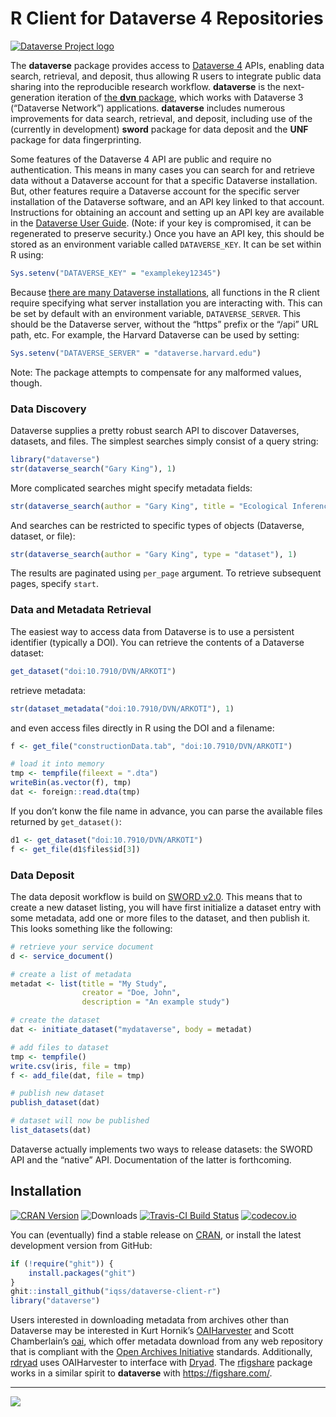 # R Client for Dataverse 4 Repositories

[![Dataverse Project logo](http://dataverse.org/files/dataverseorg/files/dataverse_project_logo-hp.png "Dataverse Project")](http://dataverse.org)

The **dataverse** package provides access to [Dataverse 4](http://dataverse.org/) APIs, enabling data search, retrieval, and deposit, thus allowing R users to integrate public data sharing into the reproducible research workflow. **dataverse** is the next-generation iteration of [the **dvn** package](https://cran.r-project.org/package=dvn), which works with Dataverse 3 ("Dataverse Network") applications. **dataverse** includes numerous improvements for data search, retrieval, and deposit, including use of the (currently in development) **sword** package for data deposit and the **UNF** package for data fingerprinting.

Some features of the Dataverse 4 API are public and require no authentication. This means in many cases you can search for and retrieve data without a Dataverse account for that a specific Dataverse installation. But, other features require a Dataverse account for the specific server installation of the Dataverse software, and an API key linked to that account. Instructions for obtaining an account and setting up an API key are available in the [Dataverse User Guide](http://guides.dataverse.org/en/latest/user/account.html). (Note: if your key is compromised, it can be regenerated to preserve security.) Once you have an API key, this should be stored as an environment variable called `DATAVERSE_KEY`. It can be set within R using: 

```R
Sys.setenv("DATAVERSE_KEY" = "examplekey12345")
```

Because [there are many Dataverse installations](http://dataverse.org/), all functions in the R client require specifying what server installation you are interacting with. This can be set by default with an environment variable, `DATAVERSE_SERVER`. This should be the Dataverse server, without the "https" prefix or the "/api" URL path, etc. For example, the Harvard Dataverse can be used by setting: 

```R
Sys.setenv("DATAVERSE_SERVER" = "dataverse.harvard.edu")
```

Note: The package attempts to compensate for any malformed values, though.

### Data Discovery

Dataverse supplies a pretty robust search API to discover Dataverses, datasets, and files. The simplest searches simply consist of a query string:

```r
library("dataverse")
str(dataverse_search("Gary King"), 1)
```

More complicated searches might specify metadata fields:

```r
str(dataverse_search(author = "Gary King", title = "Ecological Inference"), 1)
```

And searches can be restricted to specific types of objects (Dataverse, dataset, or file):

```r
str(dataverse_search(author = "Gary King", type = "dataset"), 1)
```

The results are paginated using `per_page` argument. To retrieve subsequent pages, specify `start`.


### Data and Metadata Retrieval

The easiest way to access data from Dataverse is to use a persistent identifier (typically a DOI). You can retrieve the contents of a Dataverse dataset:

```r
get_dataset("doi:10.7910/DVN/ARKOTI")
```

retrieve metadata:

```r
str(dataset_metadata("doi:10.7910/DVN/ARKOTI"), 1)
```

and even access files directly in R using the DOI and a filename:

```r
f <- get_file("constructionData.tab", "doi:10.7910/DVN/ARKOTI")

# load it into memory
tmp <- tempfile(fileext = ".dta")
writeBin(as.vector(f), tmp)
dat <- foreign::read.dta(tmp)
```

If you don't konw the file name in advance, you can parse the available files returned by `get_dataset()`:

```r
d1 <- get_dataset("doi:10.7910/DVN/ARKOTI")
f <- get_file(d1$files$id[3])
```

### Data Deposit

The data deposit workflow is build on [SWORD v2.0](http://swordapp.org/sword-v2/). This means that to create a new dataset listing, you will have first initialize a dataset entry with some metadata, add one or more files to the dataset, and then publish it. This looks something like the following:

```R
# retrieve your service document
d <- service_document()

# create a list of metadata
metadat <- list(title = "My Study",
                creator = "Doe, John",
                description = "An example study")

# create the dataset
dat <- initiate_dataset("mydataverse", body = metadat)

# add files to dataset
tmp <- tempfile()
write.csv(iris, file = tmp)
f <- add_file(dat, file = tmp)

# publish new dataset
publish_dataset(dat)

# dataset will now be published
list_datasets(dat)
```

Dataverse actually implements two ways to release datasets: the SWORD API and the "native" API. Documentation of the latter is forthcoming.

## Installation

[![CRAN Version](https://www.r-pkg.org/badges/version/dataverse)](https://cran.r-project.org/package=dataverse)
![Downloads](https://cranlogs.r-pkg.org/badges/dataverse)
[![Travis-CI Build Status](https://travis-ci.org/IQSS/dataverse-client-r.png?branch=master)](https://travis-ci.org/IQSS/dataverse-client-r)
[![codecov.io](https://codecov.io/github/IQSS/dataverse-client-r/coverage.svg?branch=master)](https://codecov.io/github/IQSS/dataverse-client-r?branch=master)

You can (eventually) find a stable release on [CRAN](https://cran.r-project.org/package=dataverse), or install the latest development version from GitHub:

```R
if (!require("ghit")) {
    install.packages("ghit")
}
ghit::install_github("iqss/dataverse-client-r")
library("dataverse")
```

Users interested in downloading metadata from archives other than Dataverse may be interested in Kurt Hornik's [OAIHarvester](https://cran.r-project.org/package=OAIHarvester) and Scott Chamberlain's [oai](https://cran.r-project.org/package=oai), which offer metadata download from any web repository that is compliant with the [Open Archives Initiative](http://www.openarchives.org/) standards. Additionally, [rdryad](https://cran.r-project.org/package=rdryad) uses OAIHarvester to interface with [Dryad](http://datadryad.org/). The [rfigshare](https://cran.r-project.org/package=rfigshare) package works in a similar spirit to **dataverse** with [https://figshare.com/](https://figshare.com/).

---

[![](http://ropensci.org/public_images/github_footer.png)](http://ropensci.org)

